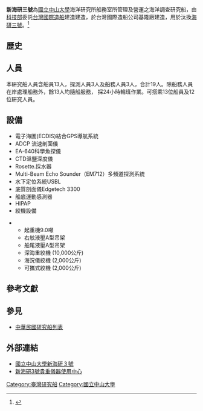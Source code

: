 {{艦型模板
|名稱= 新海研三號 [[File:Flag_of_the_Republic_of_China.svg|30px]] <br>New Ocean Researcher 3 (R/V NOR3) 
|圖片= 
|照片說明= 
|種類= [[研究船|研究船]]
|艦名= 
|國籍= [[中華民國|中華民國]]
|擁有者= [[國立中山大學|國立中山大學]]
|營運者= 
|註冊=
|母港= [[高雄港|高雄港]]
|IMO=
|前型= [[海研三號|海研三號]]
|次型= 最新型
|同型= [[新海研二號|新海研二號]]
|數量= 
|下訂= 
|造價= 
|下水= [[2019年|2019年]][[2月27日|2月27日]]
|結局= 
|狀態= 服役中
|綽號=
|榮譽=
|排水= 	811 [[噸|噸]]
|標準= 
|基準= 
|滿載= 
|長度= {{convert|45|m|ftin|abbr=on}} 
|闊度= {{convert|11.2|m|ftin|abbr=on}} 
|吃水= {{convert|3.5|m|ftin|abbr=on}} 
|鍋爐= 發電機 Caterpillar C18 ACERT x4 <br> 主推進器 Schottel STP 260FP(SRP) x2
|引擎= 
|極速= {{convert|13.71|kn|km/h}}
|續航= >3000海浬 {{convert|12|kn|km/h}} 
|燃料= 54.8 MT 
|乘員= 13名船員、12名研究人員
|貨物= 
|載貨量= 
|貨艙= 
|設施= 船上實驗室
|其它=
}}

'''新海研三號'''為[[國立中山大學|國立中山大學]]海洋研究所船務室所管理及營運之海洋調查研究船，由[[中華民國科技部|科技部]]委託[[台灣國際造船|台灣國際造船]]建造建造，於台灣國際造船公司基隆廠建造，用於汰換[[海研三號|海研三號]]。<ref>{{cite news|title=海研船隊109年上半年成軍 國船國造新里程碑|url=https://www.cna.com.tw/news/firstnews/201909010127.aspx|publisher=中央通訊社|date=2019-09-01|archive-date=2021-02-04|archive-url=https://web.archive.org/web/20210204072952/https://www.cna.com.tw/news/firstnews/201909010127.aspx|dead-url=no|accessdate=2021-01-31}}</ref>

==歷史==

==人員==

本硏究船人員含船員13人，探測人員3人及船務人員3人，合計19人。除船務人員在岸處理船務外，餘13人均隨船服務， 採24小時輪班作業。可搭乘13位船員及12位硏究人員。

==設備==

*電子海圖(ECDIS)結合GPS導航系統
*ADCP 流速剖面儀
*EA-640科學魚探儀
*CTD溫鹽深度儀
*Rosette.採水器
*Multi-Beam Echo Sounder（EM712）多頻道探測系統
*水下定位系統USBL
*底質剖面儀Edgetech 3300
*船底運動感測器
*HIPAP
*絞機設備

**起重機9.0噸
**右舷液壓A型吊架
**船尾液壓A型吊架
**深海重絞機 (10,000公斤)
**海況儀絞機 (2,000公斤)
**可攜式絞機 (2,000公斤)

==參考文獻==
{{reflist}}

==參見==
*[[中華民國研究船列表|中華民國研究船列表]]

==外部連結==
* [https://or3.nsysu.edu.tw/ 國立中山大學新海研３號] {{Wayback|url=https://or3.nsysu.edu.tw/ |date=20210204174751 }}
* [https://or3mic.nsysu.edu.tw/ 新海研3號貴重儀器使用中心] {{Wayback|url=https://or3mic.nsysu.edu.tw/ |date=20210204031838 }}

[[Category:臺灣研究船|Category:臺灣研究船]]
[[Category:國立中山大學|Category:國立中山大學]]